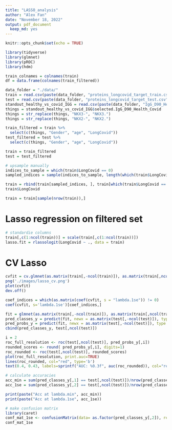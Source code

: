 ```yaml
---
title: "LASSO_analysis"
author: "Alex Fan"
date: "November 18, 2022"
output: pdf_document
  keep_md: yes
---
```


```r
knitr::opts_chunk$set(echo = TRUE)
```

```r
library(tidyverse)
library(glmnet)
library(pROC)
library(hdm)
```

```r
train_colnames = colnames(train)
df = data.frame(colnames(train_filtered))
```


```r
data_folder = "./data/"
train = read.csv(paste(data_folder, "proteins_longcovid_target_train.csv", sep = ""))
test = read.csv(paste(data_folder, "proteins_longcovid_target_test.csv", sep = ""))
standout_healthy_vs_covid_IGG = read.csv(paste(data_folder, "IgG_D90_Health vs Covid.csv", sep  = ""))
things = standout_healthy_vs_covid_IGG$selected.IgG_D90_Health_Covid
things = str_replace(things, "NKX3-", "NKX3.")
things = str_replace(things, "NKX2-", "NKX2.")

train_filtered = train %>%
  select(c(things, "Gender", "age", "LongCovid"))
test_filtered = test %>%
  select(c(things, "Gender", "age", "LongCovid"))

train = train_filtered
test = test_filtered

```

```r
# upsample manually
indices_to_sample = which(train$LongCovid == 0)
sampled_indices = sample(indices_to_sample, length(which(train$LongCovid == 1)), replace = TRUE)

train = rbind(train[sampled_indices, ], train[which(train$LongCovid == 1),])
train$LongCovid
```

```r
train = train[sample(nrow(train)),]
```


# Lasso regression on filtered set

```r
# standardie columns
train[,c(1:ncol(train))] = scale(train[,c(1:ncol(train))])
lasso.fit = rlassologit(LongCovid ~ ., data = train)
```


# CV Lasso


```r
cvfit = cv.glmnet(as.matrix(train[,-ncol(train)]), as.matrix(train[,ncol(train)]), family = 'binomial', nfolds = nrow(train), type.measure = "deviance", standardize = TRUE)
png('./images/lasso_cv.png')
plot(cvfit)
dev.off()
```

```r
coef_indices = which(as.matrix(coef(cvfit, s = "lambda.1se")) != 0)
coef(cvfit, s='lambda.1se')[coef_indices,]
```


```r
fit = glmnet(as.matrix(train[,-ncol(train)]), as.matrix(train[,ncol(train)]), family = 'binomial', standardize = TRUE)
pred_classes_y = predict(fit, newx = as.matrix(test[,-ncol(test)]), type = 'class', s  = c(cvfit$lambda.min, cvfit$lambda.1se))
pred_probs_y = predict(fit, newx = as.matrix(test[,-ncol(test)]), type = 'response', s  = c(cvfit$lambda.min, cvfit$lambda.1se))
cbind(pred_classes_y, test[,ncol(test)])
```

```r
i = 2
roc_full_resolution <- roc(test[,ncol(test)], pred_probs_y[,i])
rounded_scores <- round( pred_probs_y[,i], digits=1)
roc_rounded <- roc(test[,ncol(test)], rounded_scores)
plot(roc_full_resolution, print.auc=TRUE)
lines(roc_rounded, col="red", type='b')
text(0.4, 0.43, labels=sprintf("AUC: %0.3f", auc(roc_rounded)), col="red")
```

```r
# calculate accuracies
acc_min = sum(pred_classes_y[,1] == test[,ncol(test)])/nrow(pred_classes_y)
acc_1se = sum(pred_classes_y[,2] == test[,ncol(test)])/nrow(pred_classes_y)

print(paste("Acc at lambda.min", acc_min))
print(paste("Acc at lambda.1se", acc_1se))
```

```r
# make confusion matrix
library(caret)
conf_mat_1se <- confusionMatrix(data= as.factor(pred_classes_y[,2]), reference = as.factor(test[,ncol(test)]))
conf_mat_1se
```

